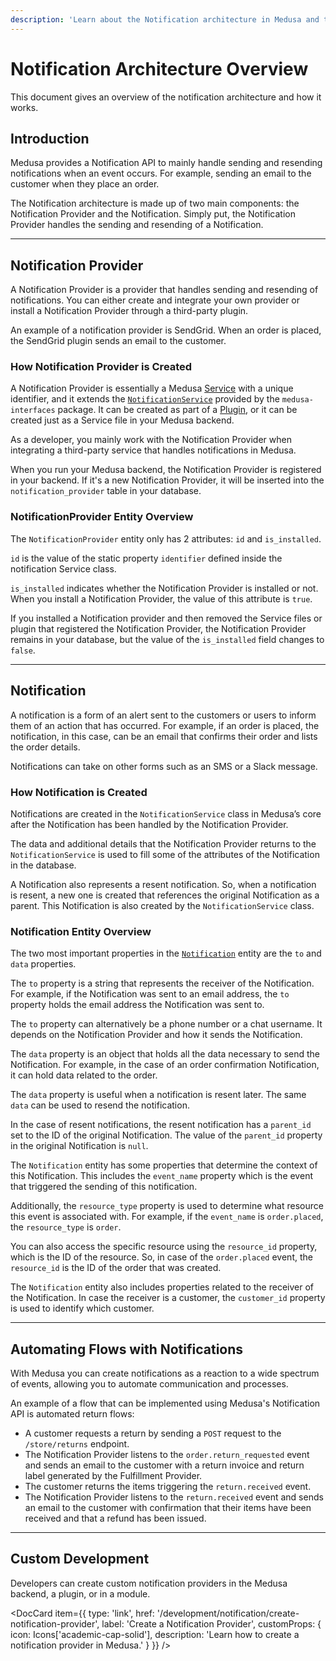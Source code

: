 ---
description: 'Learn about the Notification architecture in Medusa and the automation flow. The Notification Architecture is made up of the Notification Provider and Notification.'
---


# Notification Architecture Overview

This document gives an overview of the notification architecture and how it works.

## Introduction

Medusa provides a Notification API to mainly handle sending and resending notifications when an event occurs. For example, sending an email to the customer when they place an order.

The Notification architecture is made up of two main components: the Notification Provider and the Notification. Simply put, the Notification Provider handles the sending and resending of a Notification.

---

## Notification Provider

A Notification Provider is a provider that handles sending and resending of notifications. You can either create and integrate your own provider or install a Notification Provider through a third-party plugin.

An example of a notification provider is SendGrid. When an order is placed, the SendGrid plugin sends an email to the customer.

### How Notification Provider is Created

A Notification Provider is essentially a Medusa [Service](../services/create-service.mdx) with a unique identifier, and it extends the [`NotificationService`](../../references/services/classes/NotificationService.md) provided by the `medusa-interfaces` package. It can be created as part of a [Plugin](../plugins/overview.mdx), or it can be created just as a Service file in your Medusa backend.

As a developer, you mainly work with the Notification Provider when integrating a third-party service that handles notifications in Medusa.

When you run your Medusa backend, the Notification Provider is registered in your backend. If it's a new Notification Provider, it will be inserted into the `notification_provider` table in your database.

### NotificationProvider Entity Overview

The `NotificationProvider` entity only has 2 attributes: `id` and `is_installed`.

`id` is the value of the static property `identifier` defined inside the notification Service class.

`is_installed` indicates whether the Notification Provider is installed or not. When you install a Notification Provider, the value of this attribute is `true`.

If you installed a Notification provider and then removed the Service files or plugin that registered the Notification Provider, the Notification Provider remains in your database, but the value of the `is_installed` field changes to `false`.

---

## Notification
A notification is a form of an alert sent to the customers or users to inform them of an action that has occurred. For example, if an order is placed, the notification, in this case, can be an email that confirms their order and lists the order details.

Notifications can take on other forms such as an SMS or a Slack message.

### How Notification is Created

Notifications are created in the `NotificationService` class in Medusa’s core after the Notification has been handled by the Notification Provider.

The data and additional details that the Notification Provider returns to the `NotificationService` is used to fill some of the attributes of the Notification in the database.

A Notification also represents a resent notification. So, when a notification is resent, a new one is created that references the original Notification as a parent. This Notification is also created by the `NotificationService` class.

### Notification Entity Overview

The two most important properties in the [`Notification`](../../references/entities/classes/Notification.md) entity are the `to` and `data` properties.

The `to` property is a string that represents the receiver of the Notification. For example, if the Notification was sent to an email address, the `to` property holds the email address the Notification was sent to.

The `to` property can alternatively be a phone number or a chat username. It depends on the Notification Provider and how it sends the Notification.

The `data` property is an object that holds all the data necessary to send the Notification. For example, in the case of an order confirmation Notification, it can hold data related to the order.

The `data` property is useful when a notification is resent later. The same `data` can be used to resend the notification.

In the case of resent notifications, the resent notification has a `parent_id` set to the ID of the original Notification. The value of the `parent_id` property in the original Notification is `null`.

The `Notification` entity has some properties that determine the context of this Notification. This includes the `event_name` property which is the event that triggered the sending of this notification.

Additionally, the `resource_type` property is used to determine what resource this event is associated with. For example, if the `event_name` is `order.placed`, the `resource_type` is `order`.

You can also access the specific resource using the `resource_id` property, which is the ID of the resource. So, in case of the `order.placed` event, the `resource_id` is the ID of the order that was created.

The `Notification` entity also includes properties related to the receiver of the Notification. In case the receiver is a customer, the `customer_id` property is used to identify which customer.

---

## Automating Flows with Notifications

With Medusa you can create notifications as a reaction to a wide spectrum of events, allowing you to automate communication and processes. 

An example of a flow that can be implemented using Medusa's Notification API is automated return flows:

- A customer requests a return by sending a `POST` request to the `/store/returns` endpoint.
- The Notification Provider listens to the `order.return_requested` event and sends an email to the customer with a return invoice and return label generated by the Fulfillment Provider.
- The customer returns the items triggering the `return.received` event.
- The Notification Provider listens to the `return.received` event and sends an email to the customer with confirmation that their items have been received and that a refund has been issued.

---

## Custom Development

Developers can create custom notification providers in the Medusa backend, a plugin, or in a module.

<DocCard item={{
    type: 'link',
    href: '/development/notification/create-notification-provider',
    label: 'Create a Notification Provider',
    customProps: {
      icon: Icons['academic-cap-solid'],
      description: 'Learn how to create a notification provider in Medusa.'
    }
  }}
/>